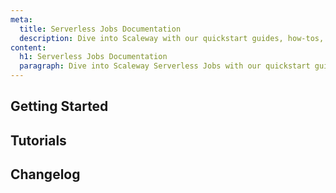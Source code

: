 ```yaml
---
meta:
  title: Serverless Jobs Documentation
  description: Dive into Scaleway with our quickstart guides, how-tos, tutorials and more.
content:
  h1: Serverless Jobs Documentation
  paragraph: Dive into Scaleway Serverless Jobs with our quickstart guides, how-tos, tutorials and more.
---
```


<ProductHeader 
   productName="Serverless Jobs"
   productLogo="jobs"
   description="Scaleway Serverless Jobs allow you to run recurring and autonomous tasks in the cloud."
   url="/serverless/jobs/quickstart"
   label="Serverless Jobs Quickstart"
/>

## Getting Started

<Grid>
    <SummaryCard
        title="Quickstart"
        icon="rocket"
        description="Learn how to create and run a Serverless Jobs in a few steps."
        label="View Quickstart"
        url="/serverless/jobs/quickstart/"
    />
    <SummaryCard
        title="Concepts"
        icon="info"
        description="Core concepts that give you a better understanding of Serverless."
        label="View Concepts"
        url="/serverless/jobs/concepts/"
    />
    <SummaryCard
        title="How-Tos"
        icon="help-circle-outline"
        description="Learn how to use Serverless Jobs using the Scaleway console."
        label="View How-Tos"
        url="/serverless/jobs/how-to/"
    />
    <SummaryCard
        title="Additional Content"
        icon="book-open-outline"
        description="Go further with detailed, in-depth information on Serverless Jobs."
        label="View Additional Content"
        url="/serverless/jobs/reference-content/"
    />
</Grid>

## Tutorials

<Grid>
    <DefaultCard
        title="Managing Serverless Jobs using Dagster"
        url="/tutorials/dagster-serverless-jobs/"
        label="Read more"
    />
</Grid>


<ClickableBanner
    productLogo="cli"
    title="Serverless Jobs API"
    description="Manage Serverless Jobs using the Scaleway API."
    url="https://www.scaleway.com/en/developers/api/serverless-jobs/"
    label="Go to Serverless Jobs API"
/>

## Changelog

<ChangelogList
    productName="jobs"
    numberOfChanges={3}
/>
